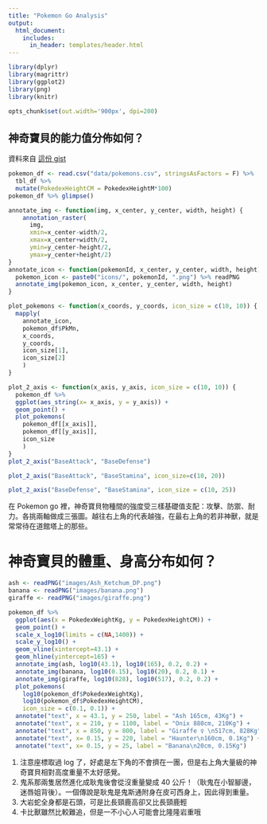 ```yaml
---
title: "Pokemon Go Analysis"
output: 
  html_document:
    includes:
      in_header: templates/header.html
---
```


```r
library(dplyr)
library(magrittr)
library(ggplot2)
library(png)
library(knitr)
```

```r
opts_chunk$set(out.width='900px', dpi=200)
```


## 神奇寶貝的能力值分佈如何？

資料來自 [這份 gist](https://gist.github.com/noxwyll/8c821408b1d943c3e500d91d77266368/f264e42f2e83bbe845841717f74b276c9801ba7d)

```r
pokemon_df <- read.csv("data/pokemons.csv", stringsAsFactors = F) %>%
  tbl_df %>%
  mutate(PokedexHeightCM = PokedexHeightM*100) 
pokemon_df %>% glimpse()
```

```r
annotate_img <- function(img, x_center, y_center, width, height) {
    annotation_raster(
      img,
      xmin=x_center-width/2,
      xmax=x_center+width/2,
      ymin=y_center-height/2,
      ymax=y_center+height/2)
}
annotate_icon <- function(pokemonId, x_center, y_center, width, height) {
  pokemon_icon <- paste0("icons/", pokemonId, ".png") %>% readPNG
  annotate_img(pokemon_icon, x_center, y_center, width, height)
}

plot_pokemons <- function(x_coords, y_coords, icon_size = c(10, 10)) {
  mapply(
    annotate_icon,
    pokemon_df$PkMn,
    x_coords,
    y_coords,
    icon_size[1],
    icon_size[2]
    )
}
```


```r
plot_2_axis <- function(x_axis, y_axis, icon_size = c(10, 10)) {
  pokemon_df %>% 
  ggplot(aes_string(x= x_axis, y = y_axis)) +
  geom_point() + 
  plot_pokemons(
    pokemon_df[[x_axis]],
    pokemon_df[[y_axis]],
    icon_size
    )
}
plot_2_axis("BaseAttack", "BaseDefense")
```

```r
plot_2_axis("BaseAttack", "BaseStamina", icon_size=c(10, 20))
```

```r
plot_2_axis("BaseDefense", "BaseStamina", icon_size = c(10, 25))
```

在 Pokemon go 裡，神奇寶貝物種間的強度受三樣基礎值支配：攻擊、防禦、耐力。各挑兩軸做成三張圖。越往右上角的代表越強，在最右上角的若非神獸，就是常常待在道館塔上的那些。

# 神奇寶貝的體重、身高分布如何？

```r
ash <- readPNG("images/Ash_Ketchum_DP.png")
banana <- readPNG("images/banana.png")
giraffe <- readPNG("images/giraffe.png")

pokemon_df %>%
  ggplot(aes(x = PokedexWeightKg, y = PokedexHeightCM)) +
  geom_point() +
  scale_x_log10(limits = c(NA,1400)) +
  scale_y_log10() +
  geom_vline(xintercept=43.1) +
  geom_hline(yintercept=165) +
  annotate_img(ash, log10(43.1), log10(165), 0.2, 0.2) +
  annotate_img(banana, log10(0.15), log10(20), 0.2, 0.1) +
  annotate_img(giraffe, log10(828), log10(517), 0.2, 0.2) +
  plot_pokemons(
    log10(pokemon_df$PokedexWeightKg),
    log10(pokemon_df$PokedexHeightCM),
    icon_size = c(0.1, 0.1)) +
  annotate("text", x = 43.1, y = 250, label = "Ash 165cm, 43Kg") +
  annotate("text", x = 210, y = 1100, label = "Onix 880cm, 210Kg") +
  annotate("text", x = 850, y = 800, label = "Giraffe ♀ \n517cm, 828Kg") +
  annotate("text", x= 0.15, y = 220, label = "Haunter\n160cm, 0.1Kg") +
  annotate("text", x= 0.15, y = 25, label = "Banana\n20cm, 0.15Kg")
```

1. 注意座標取過 log 了，好處是左下角的不會擠在一團，但是右上角大量級的神奇寶貝相對高度重量不太好感覺。
2. 鬼系那兩隻居然進化成耿鬼後會從沒重量變成 40 公斤！（耿鬼在小智腳邊，迷唇姐背後）。一個傳說是耿鬼是鬼斯通附身在皮可西身上，因此得到重量。
3. 大岩蛇全身都是石頭，可是比長頸鹿高卻又比長頸鹿輕
4. 卡比獸雖然比較難追，但是一不小心人可能會比隆隆岩重哦


